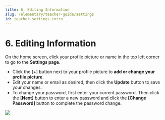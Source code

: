 ```yaml
---
title: 6. Editing Information
slug: /elementary/teacher-guide/settings
id: teacher-settings-intro
---
```



# 6. Editing Information

On the home screen, click your profile picture or name in the top left corner to go to the **Settings page**.

- Click the [+] button next to your profile picture to **add or change your profile picture**.
- Edit your name or email as desired, then click the **Update** button to save your changes.
- To change your password, first enter your current password. Then click the **[Next]** button to enter a new password and click the **[Change Password]** button to complete the password change.

<Image src="/img/en/elementary/teacher/10-01.jpg" size="lg" />
